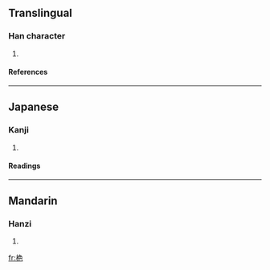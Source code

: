 ==Translingual==
===Han character===
{{Han char|rn=75|rad=木|as=06|sn=10|four=|canj=木弓日山 (DNAU)}}
# {{defn|Han|sort=木06}}
====References====
{{Han ref|kx=0523.140|dkj=14726|dj=0911.120|hdz=21205.020|uh=682C|ud=26668}}

----
==Japanese==
===Kanji===
{{ja-kanji|grade=|rs=木06}}
# {{defn|Japanese}} 
====Readings====
{{ja-readings|on=[[せい]] (sei), [[せ]] (se)|kun=[[ちさなくい]] (chisanakui)}}

----
==Mandarin==
===Hanzi===
{{cmn-hanzi|pin=[[zùi]] (zui4)|wg=tsui<sup>4</sup>}}
# {{defn|Mandarin}}

[[fr:栬]]